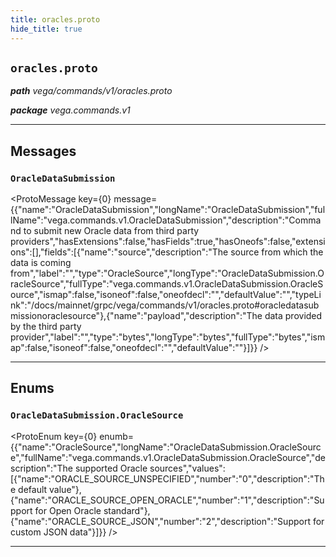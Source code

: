 ```yaml
---
title: oracles.proto
hide_title: true
---
```



## `oracles.proto`
_**path** vega/commands/v1/oracles.proto_

_**package** vega.commands.v1_



---

## Messages


### `OracleDataSubmission`
<ProtoMessage key={0} message={{"name":"OracleDataSubmission","longName":"OracleDataSubmission","fullName":"vega.commands.v1.OracleDataSubmission","description":"Command to submit new Oracle data from third party providers","hasExtensions":false,"hasFields":true,"hasOneofs":false,"extensions":[],"fields":[{"name":"source","description":"The source from which the data is coming from","label":"","type":"OracleSource","longType":"OracleDataSubmission.OracleSource","fullType":"vega.commands.v1.OracleDataSubmission.OracleSource","ismap":false,"isoneof":false,"oneofdecl":"","defaultValue":"","typeLink":"/docs/mainnet/grpc/vega/commands/v1/oracles.proto#oracledatasubmissionoraclesource"},{"name":"payload","description":"The data provided by the third party provider","label":"","type":"bytes","longType":"bytes","fullType":"bytes","ismap":false,"isoneof":false,"oneofdecl":"","defaultValue":""}]}} />

---
## Enums


### `OracleDataSubmission.OracleSource`
<ProtoEnum key={0} enumb={{"name":"OracleSource","longName":"OracleDataSubmission.OracleSource","fullName":"vega.commands.v1.OracleDataSubmission.OracleSource","description":"The supported Oracle sources","values":[{"name":"ORACLE_SOURCE_UNSPECIFIED","number":"0","description":"The default value"},{"name":"ORACLE_SOURCE_OPEN_ORACLE","number":"1","description":"Support for Open Oracle standard"},{"name":"ORACLE_SOURCE_JSON","number":"2","description":"Support for custom JSON data"}]}} />

---


  